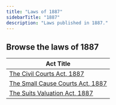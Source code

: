 ```yaml
---
title: "Laws of 1887"
sidebarTitle: "1887"
description: "Laws published in 1887."
---
```


## Browse the laws of 1887

| Act Title |
|-----------|
| [The Civil Courts Act, 1887](/laws/act-59) |
| [The Small Cause Courts Act, 1887](/laws/act-58) |
| [The Suits Valuation Act, 1887](/laws/act-57) |
